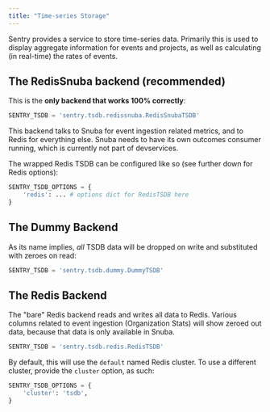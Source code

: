```yaml
---
title: "Time-series Storage"
---
```


Sentry provides a service to store time-series data. Primarily this is used to display aggregate information for events and projects, as well as calculating (in real-time) the rates of events.

## The RedisSnuba backend (recommended)

This is the **only backend that works 100% correctly**:

```python
SENTRY_TSDB = 'sentry.tsdb.redissnuba.RedisSnubaTSDB'
```

This backend talks to Snuba for event ingestion related metrics, and to Redis for everything else. Snuba needs to have its own outcomes consumer running, which is currently not part of devservices.

The wrapped Redis TSDB can be configured like so (see further down for Redis options):

```python
SENTRY_TSDB_OPTIONS = {
    'redis': ... # options dict for RedisTSDB here
}
```

## The Dummy Backend

As its name implies, _all_ TSDB data will be dropped on write and substituted with zeroes on read:

```python
SENTRY_TSDB = 'sentry.tsdb.dummy.DummyTSDB'
```

## The Redis Backend

The "bare" Redis backend reads and writes all data to Redis. Various columns related to event ingestion (Organization Stats) will show zeroed out data, because that data is only available in Snuba.

```python
SENTRY_TSDB = 'sentry.tsdb.redis.RedisTSDB'
```

By default, this will use the `default` named Redis cluster. To use a different cluster, provide the `cluster` option, as such:

```python
SENTRY_TSDB_OPTIONS = {
    'cluster': 'tsdb',
}
```

